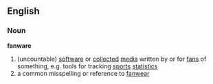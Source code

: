 ==English==
===Noun===
'''fanware'''

#(uncountable) [[software]] or [[collected]] [[media]] written by or for [[fan]]s of something, e.g. tools for tracking [[sports]] [[statistics]]
#a common misspelling or reference to [[fanwear]]